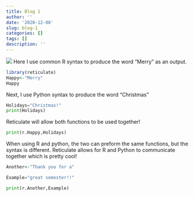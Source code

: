 ```yaml
---
title: Blog 1
author: ''
date: '2020-12-08'
slug: blog-1
categories: []
tags: []
description: ''
---
```

![](/post/2020-12-08-blog-1_files/memepic.jpeg)
Here I use common R syntax to produce the word "Merry" as an output.
````r
library(reticulate)
Happy<-"Merry"
Happy
````
Next, I use Python syntax to produce the word "Christmas"
````python
Holidays="Christmas!"
print(Holidays)
````
Reticulate will allow both functions to be used together!
````python
print(r.Happy,Holidays)
````
When using R and python, the two can preform the same functions, but the syntax is different. Reticulate allows for R and Python to communicate together which is pretty cool!
````r
Another<-"Thank you for a"
````

````python
Example="great semester!!"
````

````python
print(r.Another,Example)
````